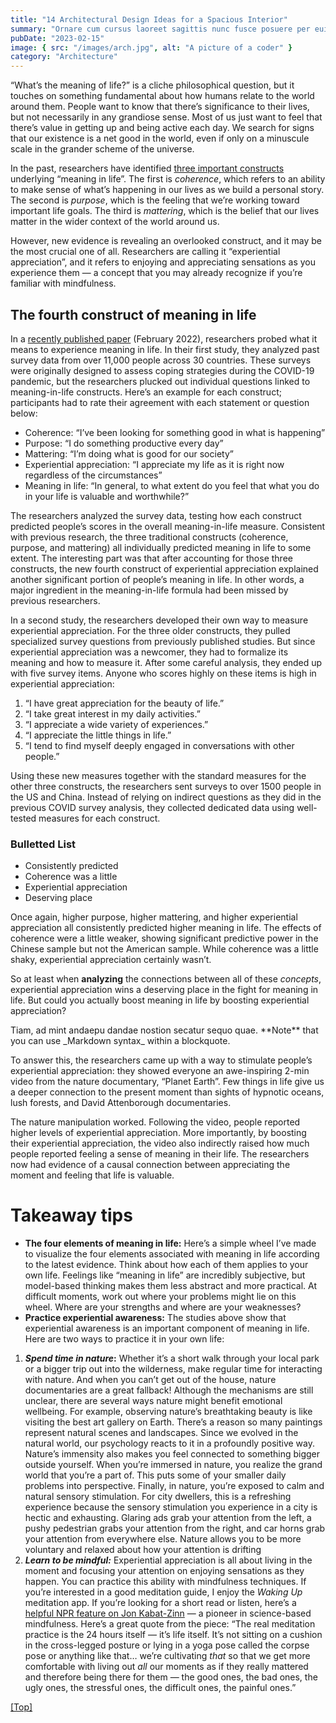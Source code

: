 ```yaml
---
title: "14 Architectural Design Ideas for a Spacious Interior"
summary: "Ornare cum cursus laoreet sagittis nunc fusce posuere per euismod dis vehicula a, semper fames lacus maecenas dictumst pulvinar neque enim non potenti. Torquent hac sociosqu eleifend potenti."
pubDate: "2023-02-15"
image: { src: "/images/arch.jpg", alt: "A picture of a coder" }
category: "Architecture"
---
```


“What’s the meaning of life?” is a cliche philosophical question, but it touches on something fundamental about how humans relate to the world around them. People want to know that there’s significance to their lives, but not necessarily in any grandiose sense. Most of us just want to feel that there’s value in getting up and being active each day. We search for signs that our existence is a net good in the world, even if only on a minuscule scale in the grander scheme of the universe.

In the past, researchers have identified [three important constructs](https://pubmed.ncbi.nlm.nih.gov/30614732/) underlying “meaning in life”. The first is _coherence_, which refers to an ability to make sense of what’s happening in our lives as we build a personal story. The second is _purpose_, which is the feeling that we’re working toward important life goals. The third is _mattering_, which is the belief that our lives matter in the wider context of the world around us.

However, new evidence is revealing an overlooked construct, and it may be the most crucial one of all. Researchers are calling it “experiential appreciation”, and it refers to enjoying and appreciating sensations as you experience them — a concept that you may already recognize if you’re familiar with mindfulness.


<BlogPostImage src="/images/post/sun.webp" alt="man dancing on sunrise" />

## The fourth construct of meaning in life

In a [recently published paper](https://www.nature.com/articles/s41562-021-01283-6.pdf) (February 2022), researchers probed what it means to experience meaning in life. In their first study, they analyzed past survey data from over 11,000 people across 30 countries. These surveys were originally designed to assess coping strategies during the COVID-19 pandemic, but the researchers plucked out individual questions linked to meaning-in-life constructs. Here’s an example for each construct; participants had to rate their agreement with each statement or question below:

- Coherence: “I’ve been looking for something good in what is happening”
- Purpose: “I do something productive every day”
- Mattering: “I’m doing what is good for our society”
- Experiential appreciation: “I appreciate my life as it is right now regardless of the circumstances”
- Meaning in life: “In general, to what extent do you feel that what you do in your life is valuable and worthwhile?”

The researchers analyzed the survey data, testing how each construct predicted people’s scores in the overall meaning-in-life measure. Consistent with previous research, the three traditional constructs (coherence, purpose, and mattering) all individually predicted meaning in life to some extent. The interesting part was that after accounting for those three constructs, the new fourth construct of experiential appreciation explained another significant portion of people’s meaning in life. In other words, a major ingredient in the meaning-in-life formula had been missed by previous researchers.

In a second study, the researchers developed their own way to measure experiential appreciation. For the three older constructs, they pulled specialized survey questions from previously published studies. But since experiential appreciation was a newcomer, they had to formalize its meaning and how to measure it. After some careful analysis, they ended up with five survey items. Anyone who scores highly on these items is high in experiential appreciation:

1.  “I have great appreciation for the beauty of life.”
2.  “I take great interest in my daily activities.”
3.  “I appreciate a wide variety of experiences.”
4.  “I appreciate the little things in life.”
5.  “I tend to find myself deeply engaged in conversations with other people.”

Using these new measures together with the standard measures for the other three constructs, the researchers sent surveys to over 1500 people in the US and China. Instead of relying on indirect questions as they did in the previous COVID survey analysis, they collected dedicated data using well-tested measures for each construct.

### Bulletted List

- Consistently predicted
- Coherence was a little
- Experiential appreciation
- Deserving place

Once again, higher purpose, higher mattering, and higher experiential appreciation all consistently predicted higher meaning in life. The effects of coherence were a little weaker, showing significant predictive power in the Chinese sample but not the American sample. While coherence was a little shaky, experiential appreciation certainly wasn’t.

So at least when **analyzing** the connections between all of these _concepts_, experiential appreciation wins a deserving place in the fight for meaning in life. But could you actually boost meaning in life by boosting experiential appreciation?

<div class="bg-[#CCE6D0] text-gray-900 p-6 text-center shadow rounded-md full-bleed">
    <p>Tiam, ad mint andaepu dandae nostion secatur sequo quae.  
    **Note** that you can use _Markdown syntax_ within a blockquote.</p>
</div>

To answer this, the researchers came up with a way to stimulate people’s experiential appreciation: they showed everyone an awe-inspiring 2-min video from the nature documentary, “Planet Earth”. Few things in life give us a deeper connection to the present moment than sights of hypnotic oceans, lush forests, and David Attenborough documentaries.

The nature manipulation worked. Following the video, people reported higher levels of experiential appreciation. More importantly, by boosting their experiential appreciation, the video also indirectly raised how much people reported feeling a sense of meaning in their life. The researchers now had evidence of a causal connection between appreciating the moment and feeling that life is valuable.

# Takeaway tips

- **The four elements of meaning in life:** Here’s a simple wheel I’ve made to visualize the four elements associated with meaning in life according to the latest evidence. Think about how each of them applies to your own life. Feelings like “meaning in life” are incredibly subjective, but model-based thinking makes them less abstract and more practical. At difficult moments, work out where your problems might lie on this wheel. Where are your strengths and where are your weaknesses?
- **Practice experiential awareness:** The studies above show that experiential awareness is an important component of meaning in life. Here are two ways to practice it in your own life:

1.  **_Spend time in nature_:** Whether it’s a short walk through your local park or a bigger trip out into the wilderness, make regular time for interacting with nature. And when you can’t get out of the house, nature documentaries are a great fallback! Although the mechanisms are still unclear, there are several ways nature might benefit emotional wellbeing. For example, observing nature’s breathtaking beauty is like visiting the best art gallery on Earth. There’s a reason so many paintings represent natural scenes and landscapes. Since we evolved in the natural world, our psychology reacts to it in a profoundly positive way. Nature’s immensity also makes you feel connected to something bigger outside yourself. When you’re immersed in nature, you realize the grand world that you’re a part of. This puts some of your smaller daily problems into perspective. Finally, in nature, you’re exposed to calm and natural sensory stimulation. For city dwellers, this is a refreshing experience because the sensory stimulation you experience in a city is hectic and exhausting. Glaring ads grab your attention from the left, a pushy pedestrian grabs your attention from the right, and car horns grab your attention from everywhere else. Nature allows you to be more voluntary and relaxed about how your attention is drifting
2.  **_Learn to be mindful:_** Experiential appreciation is all about living in the moment and focusing your attention on enjoying sensations as they happen. You can practice this ability with mindfulness techniques. If you’re interested in a good meditation guide, I enjoy the _Waking Up_ meditation app. If you’re looking for a short read or listen, here’s a [helpful NPR feature on Jon Kabat-Zinn](https://www.npr.org/2021/12/21/1066585316/mindfulness-meditation-with-john-kabat-zinn) — a pioneer in science-based mindfulness. Here’s a great quote from the piece: “The real meditation practice is the 24 hours itself — it’s life itself. It’s not sitting on a cushion in the cross-legged posture or lying in a yoga pose called the corpse pose or anything like that… we’re cultivating _that_ so that we get more comfortable with living out _all_ our moments as if they really mattered and therefore being there for them — the good ones, the bad ones, the ugly ones, the stressful ones, the difficult ones, the painful ones.”

[[Top]](#top)